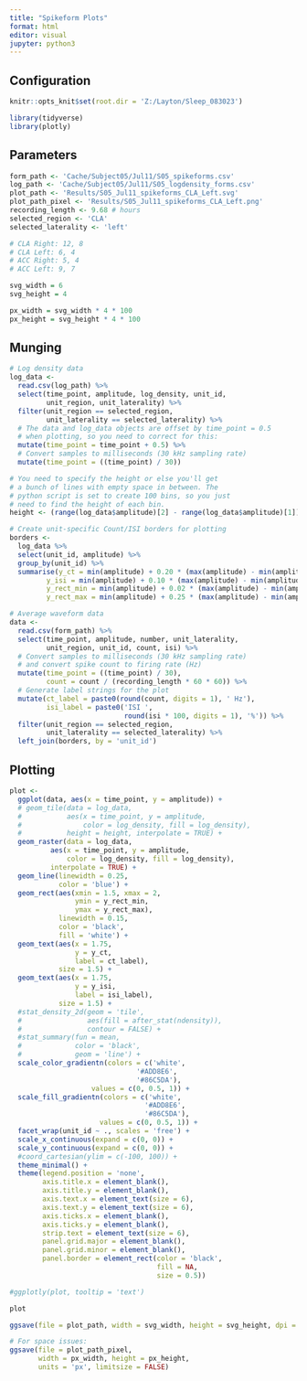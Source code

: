 ---
title: "Spikeform Plots"
format: html
editor: visual
jupyter: python3
---

## Configuration

```{r, setup, include = FALSE}
knitr::opts_knit$set(root.dir = 'Z:/Layton/Sleep_083023')
```

```{r}
library(tidyverse)
library(plotly)
```

## Parameters

```{r}
form_path <- 'Cache/Subject05/Jul11/S05_spikeforms.csv'
log_path <- 'Cache/Subject05/Jul11/S05_logdensity_forms.csv'
plot_path <- 'Results/S05_Jul11_spikeforms_CLA_Left.svg'
plot_path_pixel <- 'Results/S05_Jul11_spikeforms_CLA_Left.png'
recording_length <- 9.68 # hours
selected_region <- 'CLA'
selected_laterality <- 'left'
```

```{r}
# CLA Right: 12, 8
# CLA Left: 6, 4
# ACC Right: 5, 4
# ACC Left: 9, 7

svg_width = 6
svg_height = 4

px_width = svg_width * 4 * 100
px_height = svg_height * 4 * 100
```

## Munging

```{r}
# Log density data
log_data <- 
  read.csv(log_path) %>%
  select(time_point, amplitude, log_density, unit_id, 
         unit_region, unit_laterality) %>%
  filter(unit_region == selected_region,
         unit_laterality == selected_laterality) %>%
  # The data and log_data objects are offset by time_point = 0.5 
  # when plotting, so you need to correct for this:
  mutate(time_point = time_point + 0.5) %>%
  # Convert samples to milliseconds (30 kHz sampling rate)
  mutate(time_point = ((time_point) / 30))

# You need to specify the height or else you'll get
# a bunch of lines with empty space in between. The
# python script is set to create 100 bins, so you just
# need to find the height of each bin.
height <- (range(log_data$amplitude)[2] - range(log_data$amplitude)[1]) / 100

# Create unit-specific Count/ISI borders for plotting
borders <- 
  log_data %>%
  select(unit_id, amplitude) %>%
  group_by(unit_id) %>%
  summarise(y_ct = min(amplitude) + 0.20 * (max(amplitude) - min(amplitude)),
         y_isi = min(amplitude) + 0.10 * (max(amplitude) - min(amplitude)),
         y_rect_min = min(amplitude) + 0.02 * (max(amplitude) - min(amplitude)),
         y_rect_max = min(amplitude) + 0.25 * (max(amplitude) - min(amplitude)))

# Average waveform data
data <- 
  read.csv(form_path) %>%
  select(time_point, amplitude, number, unit_laterality, 
         unit_region, unit_id, count, isi) %>%
  # Convert samples to milliseconds (30 kHz sampling rate)
  # and convert spike count to firing rate (Hz)
  mutate(time_point = ((time_point) / 30),
         count = count / (recording_length * 60 * 60)) %>%
  # Generate label strings for the plot
  mutate(ct_label = paste0(round(count, digits = 1), ' Hz'),
         isi_label = paste0('ISI ', 
                            round(isi * 100, digits = 1), '%')) %>%
  filter(unit_region == selected_region,
         unit_laterality == selected_laterality) %>%
  left_join(borders, by = 'unit_id')
```

## Plotting

```{r}
plot <- 
  ggplot(data, aes(x = time_point, y = amplitude)) + 
  # geom_tile(data = log_data, 
  #           aes(x = time_point, y = amplitude, 
  #               color = log_density, fill = log_density), 
  #           height = height, interpolate = TRUE) +
  geom_raster(data = log_data, 
          aes(x = time_point, y = amplitude, 
              color = log_density, fill = log_density), 
          interpolate = TRUE) +
  geom_line(linewidth = 0.25,
            color = 'blue') + 
  geom_rect(aes(xmin = 1.5, xmax = 2, 
                ymin = y_rect_min, 
                ymax = y_rect_max),
            linewidth = 0.15,
            color = 'black',
            fill = 'white') + 
  geom_text(aes(x = 1.75, 
                y = y_ct, 
                label = ct_label),
            size = 1.5) + 
  geom_text(aes(x = 1.75, 
                y = y_isi, 
                label = isi_label),
            size = 1.5) + 
  #stat_density_2d(geom = 'tile',
  #                aes(fill = after_stat(ndensity)),
  #                contour = FALSE) + 
  #stat_summary(fun = mean, 
  #             color = 'black', 
  #             geom = 'line') + 
  scale_color_gradientn(colors = c('white',
                               '#ADD8E6',
                               '#86C5DA'),
                    values = c(0, 0.5, 1)) +
  scale_fill_gradientn(colors = c('white',
                                 '#ADD8E6',
                                 '#86C5DA'),
                      values = c(0, 0.5, 1)) +
  facet_wrap(unit_id ~ ., scales = 'free') + 
  scale_x_continuous(expand = c(0, 0)) +
  scale_y_continuous(expand = c(0, 0)) +
  #coord_cartesian(ylim = c(-100, 100)) + 
  theme_minimal() + 
  theme(legend.position = 'none',
        axis.title.x = element_blank(),
        axis.title.y = element_blank(),
        axis.text.x = element_text(size = 6),
        axis.text.y = element_text(size = 6),
        axis.ticks.x = element_blank(),
        axis.ticks.y = element_blank(),
        strip.text = element_text(size = 6),
        panel.grid.major = element_blank(),
        panel.grid.minor = element_blank(),
        panel.border = element_rect(color = 'black', 
                                    fill = NA, 
                                    size = 0.5))

#ggplotly(plot, tooltip = 'text')
```

```{r}
plot

ggsave(file = plot_path, width = svg_width, height = svg_height, dpi = 300)

# For space issues:
ggsave(file = plot_path_pixel, 
       width = px_width, height = px_height, 
       units = 'px', limitsize = FALSE)
```
